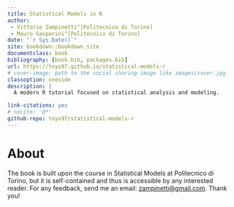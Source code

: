 ```yaml
--- 
title: Statistical Models in R
author: 
 - Vittorio Zampinetti^[Politecnico di Torino]
 - Mauro Gasparini^[Politecnico di Torino]
date: "`r Sys.Date()`"
site: bookdown::bookdown_site
documentclass: book
bibliography: [book.bib, packages.bib]
url: https://toyo97.github.io/statistical-models-r
# cover-image: path to the social sharing image like images/cover.jpg
classoption: oneside
description: |
  A modern R tutorial focused on statistical analysis and modeling.

link-citations: yes
# nocite: '@*'
github-repo: toyo97/statistical-models-r
---
```


# About {-}

The book is built upon the course in Statistical Models at
Politecnico di Torino, but it is self-contained and thus is 
accessible by any interested reader. For any feedback, send me 
an email: [zampinetti@gmail.com](mailto:zampinetti@gmail.com). Thank you!
